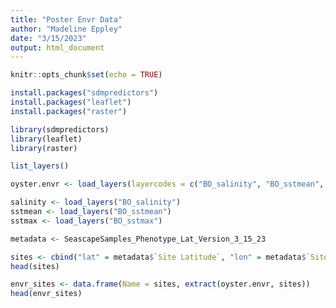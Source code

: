 ```yaml
---
title: "Poster Envr Data"
author: "Madeline Eppley"
date: "3/15/2023"
output: html_document
---
```


```r
knitr::opts_chunk$set(echo = TRUE)
```

```r
install.packages("sdmpredictors")
install.packages("leaflet")
install.packages("raster")
```

```r
library(sdmpredictors)
library(leaflet)
library(raster)
```

```r
list_layers()

oyster.envr <- load_layers(layercodes = c("BO_salinity", "BO_sstmean", "BO_sstmax"))

salinity <- load_layers("BO_salinity")
sstmean <- load_layers("BO_sstmean")
sstmax <- load_layers("BO_sstmax")
```

```r
metadata <- SeascapeSamples_Phenotype_Lat_Version_3_15_23
```

```r
sites <- cbind("lat" = metadata$`Site Latitude`, "lon" = metadata$`Site Longitude`)
head(sites)

envr_sites <- data.frame(Name = sites, extract(oyster.envr, sites))
head(envr_sites)
```

